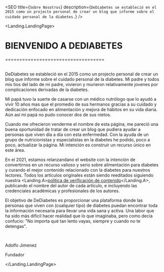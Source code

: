 

<Layout>

<SEO title={`Sobre Nosotros`} description={`DeDiabetes se estableció en el 2015 como un projecto personal de crear un blog que informe sobre el cuidado personal de la diabetes.`} />

<Landing.LandingPage>


# BIENVENIDO A DEDIABETES
===================================

<br/>
DeDiabetes se estableció en el 2015 como un projecto personal de crear un blog que informe sobre el cuidado personal de la diabetes. Mi padre y todos mis tios del lado de mi padre, vivieron y murieron relativamente jovenes por complicaciones derivadas de la diabetes.

Mi papá tuvo la suerte de casarse con un médico nutrólogo que lo ayudó a vivir 10 años mas que el promedio de sus hermanos gracias a su cuidado y dedicación enfocado en alimentación y mejora de hábitos en su vida diaria. Aún así mi papá no pudo conocer dos de sus nietos.

Cuando me ofrecieron venderme el nombre de esta página, me pareció una buena oportunidad de tratar de crear un blog que pudiera ayudar a personas que viven día a día con esta enfermedad. Con la ayuda de un grupo de nutricionistas y especialistas en la diabetes he podido, poco a poco, actualizar la página. Mi intención es construir un recurso único en este área.

En el 2021, estamos relanzandano el website con la intención de convertirnos en un recurso valioso y serio sobre alimentación para diabetes y curando el mejor contenido relacionado con la diabetes para nuestros lectores. Todos los artículos originales están siendo reeditados siguiendo nuestra <Landing.A>[política de verificación de contenido](/verificacion-contenido)</Landing.A>, publicando el nombre del autor de cada artículo, e incluyendo las credenciales académicas y profesionales de los autores.

El objetivo de DeDiabetes es proporcionar una plataforma donde las personas que viven con (cualquier tipo) de diabetes puedan encontrar toda la información necesaria para llevar una vida sana y activa. Una labor que ha sido más dificil hacer realidad que lo que imaginaba, pero como decía confucio: "No importa qué tan lento vayas, siempre y cuando no te detengas".


<br/>   


<p className="text-right">Adolfo Jimenez</p>
<p className="text-right">Fundador</p>

</Landing.LandingPage>

</Layout>